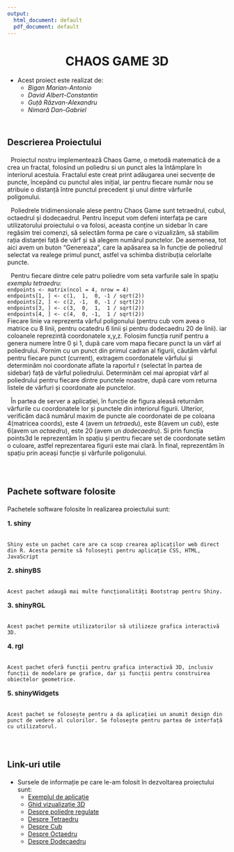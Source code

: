 ```yaml
---
output:
  html_document: default
  pdf_document: default
---
```

<center>
# CHAOS GAME 3D
</center>


* Acest proiect este realizat de:
  + *Bigan Marian-Antonio*
  + *David Albert-Constantin*
  + *Guță Răzvan-Alexandru*
  + *Nimară Dan-Gabriel*  
<br/><br/>

<p style="font-size:20px"> **Descrierea Proiectului** </p>

<p>  &nbsp; Proiectul nostru implementează Chaos Game, o metodă matematică de a crea un fractal, folosind un poliedru si un punct ales la întâmplare în interiorul acestuia. Fractalul este creat print adăugarea unei secvențe de puncte,   începând cu punctul ales inițial, iar pentru fiecare număr nou se atribuie o distanță între punctul precedent și unul dintre vârfurile poligonului.</p>
<p>  &nbsp; Poliedrele tridimensionale alese pentru Chaos Game sunt tetraedrul, cubul, octaedrul și dodecaedrul. Pentru început vom defeni interfața pe care utilizatorului proiectului o va folosi, aceasta conține un sidebar în care regăsim trei comenzi, să selectăm forma pe care o vizualizăm, să stabilim rația distanței față de vârf și să alegem numărul punctelor. De asemenea, tot aici avem un buton "Genereaza", care la apăsarea sa în funcție de poliedrul selectat va realege primul punct, astfel va schimba distribuția celorlalte puncte. </p>
<p> &nbsp; Pentru fiecare dintre cele patru poliedre vom seta varfurile sale în spațiu
    *exemplu tetraedru:* <br/>
    `endpoints <- matrix(ncol = 4, nrow = 4)`
    <br/>
    `endpoints[1, ] <- c(1,  1,  0, -1 / sqrt(2))`
    <br/>
    `endpoints[2, ] <- c(2, -1,  0, -1 / sqrt(2))`
    <br/>
    `endpoints[3, ] <- c(3,  0,  1,  1 / sqrt(2))`
    <br/>
    `endpoints[4, ] <- c(4,  0, -1,  1 / sqrt(2))`
    <br/>
Fiecare linie va reprezenta vârful poligonului (pentru cub vom avea o matrice cu 8 linii, pentru ocatedru 6 linii și pentru dodecaedru 20 de linii). iar coloanele reprezintă coordonatele x,y,z. Folosim funcția runif pentru a genera numere între 0 și 1, după care vom mapa fiecare punct la un vârf al poliedrului. Pornim cu un punct din primul cadran al figurii, căutăm vârful pentru fiecare punct (current), extragem coordonatele vârfului și determinăm noi coordonate aflate la raportul r (selectat în partea de sidebar) față de vârful poliedrului. Determinăm cel mai apropiat vârf al poliedrului pentru fiecare dintre punctele noastre, după care vom returna listele de vârfuri și coordonate ale punctelor. 
</p>

<p> 
&nbsp; În partea de server a aplicației, în funcție de figura aleasă returnăm vârfurile cu coordonatele lor și punctele din interiorul figurii. Ulterior, verificăm dacă numărul maxim de puncte ale coordonatei de pe coloana 4(matricea coords), este 4 (avem un *tetraedu*), este 8(avem un *cub*), este 6(avem un *octaedru*), este 20 (avem un *dodecaedru*). Si prin funcția points3d le reprezentăm în spațiu și pentru fiecare set de coordonate setăm o culoare, astfel reprezentarea figurii este mai clară. În final, reprezentăm în spațiu prin aceași funcție și vârfurile poligonului.
</p>

<br/> <br/>

<p style="font-size:20px"> **Pachete software folosite** </p>
<p>
  Pachetele software folosite în realizarea proiectului sunt:
<br/>
   <p style="font-size:15px"> **1. shiny**  </p>
  <br/>
 ``` Shiny este un pachet care are ca scop crearea aplicaților web direct din R. Acesta permite să folosești pentru aplicație CSS, HTML, JavaScript```
  <p style="font-size:15px"> **2. shinyBS**  </p>
  <br/>
  ```Acest pachet adaugă mai multe funcționalități Bootstrap pentru Shiny.```
  
  <p style="font-size:15px"> **3. shinyRGL**  </p>
  <br/>
  ```Acest pachet permite utilizatorilor să utilizeze grafica interactivă 3D.```
  
  <p style="font-size:15px"> **4. rgl**  </p>
  <br/>
 ``` Acest pachet oferă funcții pentru grafica interactivă 3D, inclusiv funcții de modelare pe grafice, dar și funcții pentru construirea obiectelor geometrice.```
  
 <p style="font-size:15px"> **5. shinyWidgets**  </p>
  <br/>
 ``` Acest pachet se folosește pentru a da aplicației un anumit design din punct de vedere al culorilor. Se folosește pentru partea de interfață cu utilizatorul.```
  
</p>

<br/> <br/>

<p style="font-size:20px"> **Link-uri utile** </p>
* Sursele de informație pe care le-am folosit în dezvoltarea proiectului sunt:
  + [Exemplul de aplicație](https://demonstrations.wolfram.com/ChaosGame2D3D/)
  + [Ghid vizualizație 3D](http://www.sthda.com/english/wiki/a-complete-guide-to-3d-visualization-device-system-in-r-r-software-and-data-visualization)
  + [Despre poliedre regulate](https://en.wikipedia.org/wiki/Platonic_solid)
  + [Despre Tetraedru](https://en.wikipedia.org/wiki/Tetrahedron#Coordinates_for_a_regular_tetrahedron)
  + [Despre Cub](https://en.wikipedia.org/wiki/Cube#Cartesian_coordinates)
  + [Despre Octaedru](https://en.wikipedia.org/wiki/Octahedron#Cartesian_coordinates)
  + [Despre Dodecaedru](https://en.wikipedia.org/wiki/Regular_dodecahedron#Cartesian_coordinates)

<br/><br/>



